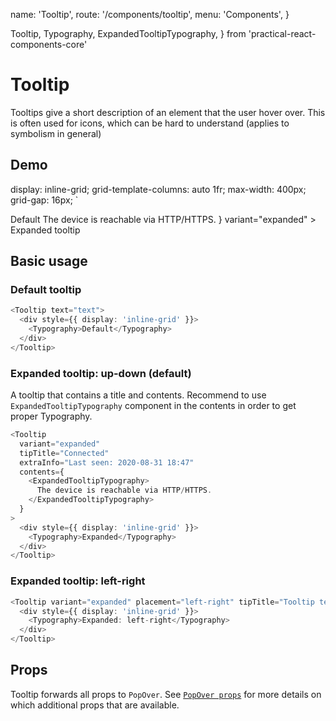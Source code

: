   name: 'Tooltip',
  route: '/components/tooltip',
  menu: 'Components',
}

  Tooltip,
  Typography,
  ExpandedTooltipTypography,
} from 'practical-react-components-core'

# Tooltip

Tooltips give a short description of an element that the user hover over.
This is often used for icons, which can be hard to understand (applies to symbolism in general)

## Demo

  display: inline-grid;
  grid-template-columns: auto 1fr;
  max-width: 400px;
  grid-gap: 16px;
`

<Wrapper>
  <Tooltip text="text">
    <Typography>Default</Typography>
  </Tooltip>
  <Tooltip
    tipTitle="Connected"
    extraInfo="Last seen: 2020-08-31 18:47"
    contents={
      <ExpandedTooltipTypography>
        The device is reachable via HTTP/HTTPS.
      </ExpandedTooltipTypography>
    }
    variant="expanded"
  >
    <Typography>Expanded tooltip</Typography>
  </Tooltip>
</Wrapper>

## Basic usage

### Default tooltip

```typescript type="live"
<Tooltip text="text">
  <div style={{ display: 'inline-grid' }}>
    <Typography>Default</Typography>
  </div>
</Tooltip>
```

### Expanded tooltip: up-down (default)

A tooltip that contains a title and contents.
Recommend to use `ExpandedTooltipTypography` component in the contents in order to get proper Typography.

```typescript type="live"
<Tooltip
  variant="expanded"
  tipTitle="Connected"
  extraInfo="Last seen: 2020-08-31 18:47"
  contents={
    <ExpandedTooltipTypography>
      The device is reachable via HTTP/HTTPS.
    </ExpandedTooltipTypography>
  }
>
  <div style={{ display: 'inline-grid' }}>
    <Typography>Expanded</Typography>
  </div>
</Tooltip>
```

### Expanded tooltip: left-right

```typescript type="live"
<Tooltip variant="expanded" placement="left-right" tipTitle="Tooltip text">
  <div style={{ display: 'inline-grid' }}>
    <Typography>Expanded: left-right</Typography>
  </div>
</Tooltip>
```

## Props

Tooltip forwards all props to `PopOver`.
See [`PopOver props`](#components/popover)
for more details on which additional props that are available.

<Props of="Tooltip" />
